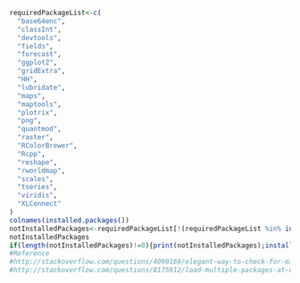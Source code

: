 ```r
requiredPackageList<-c(
  "base64enc",
  "classInt",
  "devtools",
  "fields",
  "forecast",
  "ggplot2",
  "gridExtra",
  "HH",
  "lubridate",
  "maps",
  "maptools",
  "plotrix",
  "png",
  "quantmod",
  "raster",
  "RColorBrewer",
  "Rcpp",
  "reshape",
  "rworldmap",
  "scales",
  "tseries",
  "viridis",
  "XLConnect"
)
colnames(installed.packages())
notInstalledPackages<-requiredPackageList[!(requiredPackageList %in% installed.packages()[,"Package"])] #apply logical vector to requiredPackageList
notInstalledPackages
if(length(notInstalledPackages)!=0){print(notInstalledPackages);install.packages(notInstalledPackages)}
#Reference 
#http://stackoverflow.com/questions/4090169/elegant-way-to-check-for-missing-packages-and-install-them
#http://stackoverflow.com/questions/8175912/load-multiple-packages-at-once
```